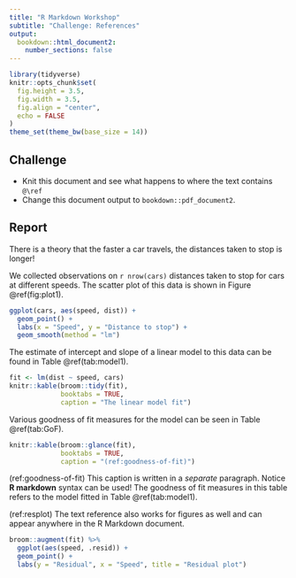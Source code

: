 ```yaml
---
title: "R Markdown Workshop"
subtitle: "Challenge: References"
output: 
  bookdown::html_document2:
    number_sections: false
---
```



```r
library(tidyverse)
knitr::opts_chunk$set(
  fig.height = 3.5,
  fig.width = 3.5,
  fig.align = "center", 
  echo = FALSE
)
theme_set(theme_bw(base_size = 14))
```

## Challenge

* Knit this document and see what happens to where the text contains `@\ref`
* Change this document output to `bookdown::pdf_document2`.

## Report

There is a theory that the faster a car travels, the distances taken to stop is longer!

We collected observations on `r nrow(cars)` distances taken to stop for cars at different speeds. The scatter plot of this data is shown in Figure \@ref(fig:plot1).


```r
ggplot(cars, aes(speed, dist)) + 
  geom_point() +
  labs(x = "Speed", y = "Distance to stop") + 
  geom_smooth(method = "lm")
```

The estimate of intercept and slope of a linear model to this data can be found in Table \@ref(tab:model1).

```r
fit <- lm(dist ~ speed, cars)
knitr::kable(broom::tidy(fit), 
             booktabs = TRUE,
             caption = "The linear model fit")
```

Various goodness of fit measures for the model can be seen in Table \@ref(tab:GoF).


```r
knitr::kable(broom::glance(fit), 
             booktabs = TRUE, 
             caption = "(ref:goodness-of-fit)")
```


(ref:goodness-of-fit) This caption is written in a *separate* paragraph. Notice **R markdown** syntax can be used! The goodness of fit measures in this table refers to the model fitted in Table \@ref(tab:model1).

(ref:resplot) The text reference also works for figures as well and can appear anywhere in the R Markdown document.

```r
broom::augment(fit) %>% 
  ggplot(aes(speed, .resid)) + 
  geom_point() + 
  labs(y = "Residual", x = "Speed", title = "Residual plot")

```

